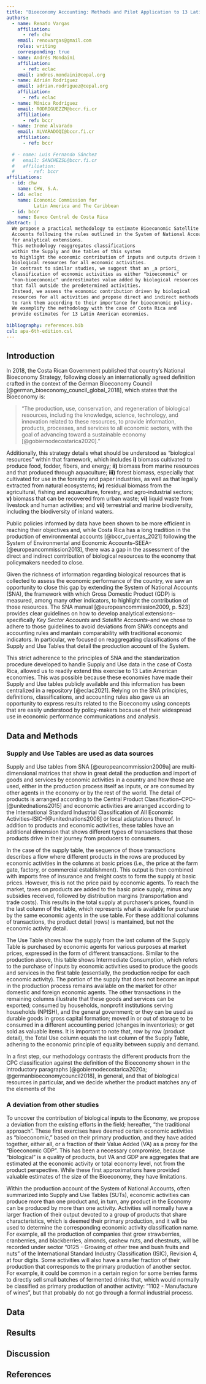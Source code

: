 ```yaml
---
title: "Bioeconomy Accounting: Methods and Pilot Application to 13 Latin American Economies"
authors:
  - name: Renato Vargas
    affiliation:
      - ref: chw
    email: renovargas@gmail.com
    roles: writing
    corresponding: true
  - name: Andrés Mondaini
    affiliation: 
      - ref: eclac
    email: andres.mondaini@cepal.org
  - name: Adrián Rodríguez
    email: adrian.rodriguez@cepal.org
    affiliation: 
      - ref: eclac
  - name: Mónica Rodríguez
    email: RODRIGUEZZM@bccr.fi.cr
    affiliation: 
      - ref: bccr
  - name: Irene Alvarado
    email: ALVARADOQI@bccr.fi.cr
    affiliation: 
      - ref: bccr
  
  # - name: Luis Fernando Sánchez
  #   email: SANCHEZSL@bccr.fi.cr
  #   affiliation: 
  #     - ref: bccr
affiliations:
  - id: chw
    name: CHW, S.A.
  - id: eclac
    name: Economic Commission for 
          Latin America and The Caribbean
  - id: bccr
    name: Banco Central de Costa Rica
abstract: |
  We propose a practical methodology to estimate Bioeconomic Satellite 
  Accounts following the rules outlined in the System of National Accounts 
  for analytical extensions. 
  This methodology reaggregates classifications 
  within the Supply and Use tables of this system 
  to highlight the economic contribution of inputs and outputs driven by 
  biological resources for all economic activities. 
  In contrast to similar studies, we suggest that an _a priori_ 
  classification of economic activities as either "bioeconomic" or 
  "non-bioeconomic" underestimates value added by biological resources 
  that fall outside the predetermined activities. 
  Instead, we assess the economic contribution driven by biological 
  resources for all activities and propose direct and indirect methods 
  to rank them according to their importance for bioeconomic policy. 
  We exemplify the methodology with the case of Costa Rica and 
  provide estimates for 13 Latin American economies.
  
bibliography: references.bib
csl: apa-6th-edition.csl
---
```


## Introduction

In 2018, the Costa Rican Government published that country's National Bioeconomy Strategy, following closely an internationally agreed definition crafted in the context of the German Bioeconomy Council [@german_bioeconomy_council_global_2018], which states that the Bioeconomy is:

> "The production, use, conservation, and regeneration of biological resources, including the knowledge, science, technology, and innovation related to these resources, to provide information, products, processes, and services to all economic sectors, with the goal of advancing toward a sustainable economy [@gobiernodecostarica2020]."

Additionally, this strategy details what should be understood as "biological resources" within that framework, which includes **i)** biomass cultivated to produce food, fodder, fibers, and energy; **ii)** biomass from marine resources and that produced through aquaculture; **iii)** forest biomass, especially that cultivated for use in the forestry and paper industries, as well as that legally extracted from natural ecosystems; **iv)** residual biomass from the agricultural, fishing and aquaculture, forestry, and agro-industrial sectors; **v)** biomass that can be recovered from urban waste; **vi)** liquid waste from livestock and human activities; and **vii)** terrestrial and marine biodiversity, including the biodiversity of inland waters.

Public policies informed by data have been shown to be more efficient in reaching their objectives and, while Costa Rica has a long tradition in the production of environmental accounts [@bccr_cuentas_2021] following the System of Environmental and Economic Accounts–SEEA–[@europeancommission2013], there was a gap in the assessment of the direct and indirect contribution of biological resources to the economy that policymakers needed to close.

Given the richness of information regarding biological resources that is collected to assess the economic performance of the country, we saw an opportunity to close this gap by extending the System of National Accounts (SNA), the framework with which Gross Domestic Product (GDP) is measured, among many other indicators, to highlight the contribution of those resources. The SNA manual [@europeancommission2009, p. 523] provides clear guidelines on how to develop analytical extensions–specifically *Key Sector Accounts* and *Satellite Accounts*–and we chose to adhere to those guidelines to avoid deviations from SNA's concepts and accounting rules and mantain comparability with traditional economic indicators. In particular, we focused on reaggregating classifications of the Supply and Use Tables that detail the production account of the System.

This strict adherence to the principles of SNA and the standarization procedure developed to handle Supply and Use data in the case of Costa Rica, allowed us to readily extend this exercise to 13 Latin American economies. This was possible because these economies have made their Supply and Use tables publicly available and this information has been centralized in a repository [@eclac2021]. Relying on the SNA principles, definitions, classifications, and accounting rules also gave us an opportunity to express results related to the Bioeconomy using concepts that are easily understood by policy-makers because of their widespread use in economic performance communications and analysis.

## Data and Methods

### Supply and Use Tables are used as data sources

Supply and Use tables from SNA [@europeancommission2009a] are multi-dimensional matrices that show in great detail the production and import of goods and services by economic activities in a country and how those are used, either in the production process itself as inputs, or are consumed by other agents in the economy or by the rest of the world. The detail of products is arranged according to the Central Product Classification–CPC–[@unitednations2015] and economic activities are arranged according to the International Standard Industrial Classification of All Economic Activities–ISIC–[@unitednations2008] or local adaptations thereof. In addition to products and economic activities, these tables have an additional dimension that shows different types of transactions that those products drive in their journey from producers to consumers.

In the case of the supply table, the sequence of those transactions describes a flow where different products in the rows are produced by economic activities in the columns at basic prices (i.e., the price at the farm gate, factory, or commercial establishment). This output is then combined with imports free of insurance and freight costs to form the supply at basic prices. However, this is not the price paid by economic agents. To reach the market, taxes on products are added to the basic price supply, minus any subsidies received, followed by distribution margins (transportation and trade costs). This results in the total supply at purchaser's prices, found in the last column of the table, which represents what is available for purchase by the same economic agents in the use table. For these additional columns of transactions, the product detail (rows) is mantained, but not the economic activity detail.

The Use Table shows how the supply from the last column of the Supply Table is purchased by economic agents for various purposes at market prices, expressed in the form of different transactions. Similar to the production above, this table shows Intermediate Consumption, which refers to the purchase of inputs by economic activities used to produce the goods and services in the first table (essentially, the production recipe for each economic activity). The portion of the supply that does not become an input in the production process remains available on the market for other domestic and foreign economic agents. The other transactions in the remaining columns illustrate that these goods and services can be exported; consumed by households, nonprofit institutions serving households (NPISH), and the general government; or they can be used as durable goods in gross capital formation; moved in or out of storage to be consumed in a different accounting period (changes in inventories); or get sold as valuable items. It is important to note that, row by row (product detail), the Total Use column equals the last column of the Supply Table, adhering to the economic principle of equality between supply and demand.

In a first step, our methodology contrasts the different products from the CPC classification against the definition of the Bioeconomy shown in the introductory paragraphs [@gobiernodecostarica2020a; @germanbioeconomycouncil2018], in general, and that of biological resources in particular, and we decide whether the product matches any of the elements of the

### A deviation from other studies

To uncover the contribution of biological inputs to the Economy, we propose a deviation from the existing efforts in the field; hereafter, "the traditional approach". These first exercises have deemed certain economic activities as "bioeconomic," based on their primary production, and they have added together, either all, or a fraction of their Value Added (VA) as a proxy for the "Bioeconomic GDP". This has been a necessary compromise, because "biological" is a quality of products, but VA and GDP are aggregates that are estimated at the economic activity or total economy level, not from the product perspective. While these first approximations have provided valuable estimates of the size of the Bioeconomy, they have limitations.

Within the production account of the System of National Accounts, often summarized into Supply and Use Tables (SUTs), economic activities can produce more than one product and, in turn, any product in the Economy can be produced by more than one activity. Activities will normally have a larger fraction of their output devoted to a group of products that share characteristics, which is deemed their primary production, and it will be used to determine the corresponding economic activity classification name. For example, all the production of companies that grow strawberries, cranberries, and blackberries, almonds, cashew nuts, and chestnuts, will be recorded under sector "0125 - Growing of other tree and bush fruits and nuts" of the International Standard Industry Classification (ISIC), Revision 4, at four digits. Some activities will also have a smaller fraction of their production that corresponds to the primary production of another sector. For example, it could be common in a certain region for some berries farms to directly sell small batches of fermented drinks that, which would normally be classified as primary production of another activity: "1102 - Manufacture of wines", but that probably do not go through a formal industrial process.

## Data

## Results

## Discussion

## References
